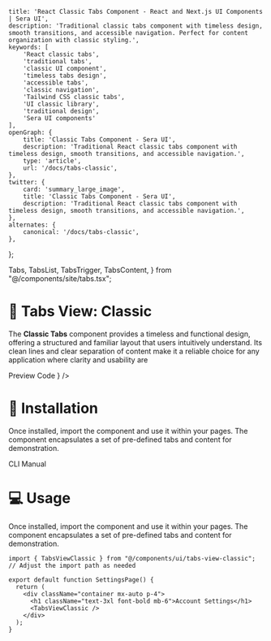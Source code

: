     title: 'React Classic Tabs Component - React and Next.js UI Components | Sera UI',
    description: 'Traditional classic tabs component with timeless design, smooth transitions, and accessible navigation. Perfect for content organization with classic styling.',
    keywords: [
        'React classic tabs',
        'traditional tabs',
        'classic UI component',
        'timeless tabs design',
        'accessible tabs',
        'classic navigation',
        'Tailwind CSS classic tabs',
        'UI classic library',
        'traditional design',
        'Sera UI components'
    ],
    openGraph: {
        title: 'Classic Tabs Component - Sera UI',
        description: 'Traditional React classic tabs component with timeless design, smooth transitions, and accessible navigation.',
        type: 'article',
        url: '/docs/tabs-classic',
    },
    twitter: {
        card: 'summary_large_image',
        title: 'Classic Tabs Component - Sera UI',
        description: 'Traditional React classic tabs component with timeless design, smooth transitions, and accessible navigation.',
    },
    alternates: {
        canonical: '/docs/tabs-classic',
    },
};

  Tabs,
  TabsList,
  TabsTrigger,
  TabsContent,
} from "@/components/site/tabs.tsx";


# 🎨 Tabs View: Classic <AI dir="left"/>

The **Classic Tabs** component provides a timeless and functional design, offering a structured and familiar layout that users intuitively understand. Its clean lines and clear separation of content make it a reliable choice for any application where clarity and usability are

<Tabs defaultValue="preview" className="">
  <TabsList>
    <TabsTrigger value="preview">Preview</TabsTrigger>
    <TabsTrigger value="code">Code</TabsTrigger>
  </TabsList>
  <TabsContent value="preview">
    <ComponentRenderer component={<TabsViewClassic />} />
  </TabsContent>
  <TabsContent value="code">
    <CodeBlock filePath="src/app/docs/tabs-classic/tabs-view-classic.tsx" />
  </TabsContent>
</Tabs>


# 🚀 Installation
Once installed, import the component and use it within your pages. The component encapsulates a set of pre-defined tabs and content for demonstration.


<Tabs defaultValue="cli" className="">
  <TabsList>
    <TabsTrigger value="cli">CLI</TabsTrigger>
    <TabsTrigger value="manual">Manual</TabsTrigger>
  </TabsList>
  <TabsContent value="cli">
    <Cli command={`add tabs-classic.json`} />
  </TabsContent>

  <TabsContent value="manual">
    <CodeBlock filePath="src/app/docs/tabs-classic/tabs-view-classic.tsx" />
  </TabsContent>
</Tabs>



# 💻 Usage

Once installed, import the component and use it within your pages. The component encapsulates a set of pre-defined tabs and content for demonstration.

```tsx
import { TabsViewClassic } from "@/components/ui/tabs-view-classic"; // Adjust the import path as needed

export default function SettingsPage() {
  return (
    <div className="container mx-auto p-4">
      <h1 className="text-3xl font-bold mb-6">Account Settings</h1>
      <TabsViewClassic />
    </div>
  );
}
